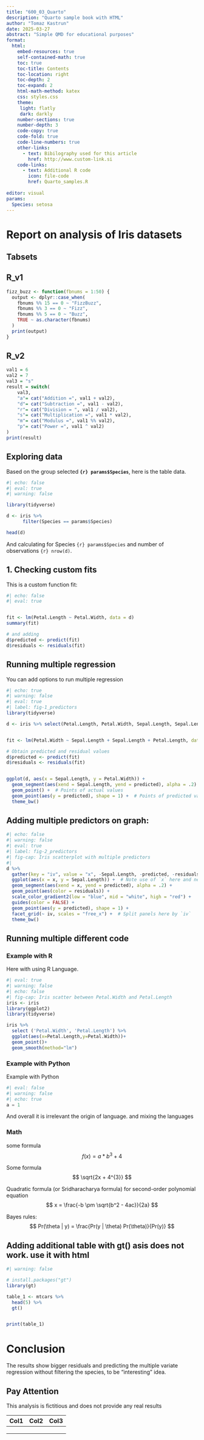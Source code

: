 ```yaml
---
title: "600_03_Quarto"
description: "Quarto sample book with HTML"
author: "Tomaz Kastrun"
date: 2025-03-27
abstract: "Simple QMD for educational purposes"
format:
  html:
    embed-resources: true
    self-contained-math: true
    toc: true
    toc-title: Contents
    toc-location: right
    toc-depth: 2
    toc-expand: 2
    html-math-method: katex
    css: styles.css
    theme:
     light: flatly
     dark: darkly
    number-sections: true
    number-depth: 3
    code-copy: true
    code-fold: true
    code-line-numbers: true
    other-links:
      - text: Bibilography used for this article
        href: http://www.custom-link.si
    code-links:
      - text: Additional R code
        icon: file-code
        href: Quarto_samples.R
    
editor: visual
params:
  Species: setosa
---
```


# Report on analysis of Iris datasets

## Tabsets

::: panel-tabset
## R_v1

``` r
fizz_buzz <- function(fbnums = 1:50) {
  output <- dplyr::case_when(
    fbnums %% 15 == 0 ~ "FizzBuzz",
    fbnums %% 3 == 0 ~ "Fizz",
    fbnums %% 5 == 0 ~ "Buzz",
    TRUE ~ as.character(fbnums)
  )
  print(output)
}
```

## R_v2

``` r
val1 = 6  
val2 = 7
val3 = "s"  
result = switch(  
    val3,  
    "a"= cat("Addition =", val1 + val2),  
    "d"= cat("Subtraction =", val1 - val2),  
    "r"= cat("Division = ", val1 / val2),  
    "s"= cat("Multiplication =", val1 * val2),
    "m"= cat("Modulus =", val1 %% val2),
    "p"= cat("Power =", val1 ^ val2)
)  
print(result)
```
:::

## Exploring data

Based on the group selected **`{r} params$Species`**, here is the table data.

```r
#| echo: false
#| eval: true
#| warning: false

library(tidyverse)

d <- iris %>%
      filter(Species == params$Species)

head(d)
```

And calculating for Species `{r} params$Species` and number of observations `{r} nrow(d)`.

## 1. Checking custom fits

This is a custom function fit:

```r
#| echo: false
#| eval: true


fit <- lm(Petal.Length ~ Petal.Width, data = d)   
summary(fit) 

# and adding
d$predicted <- predict(fit)   
d$residuals <- residuals(fit) 

```

## Running multiple regression

You can add options to run multiple regression

```r
#| echo: true
#| warning: false
#| eval: true
#| label: fig-1_predictors
library(tidyverse)

d <- iris %>% select(Petal.Length, Petal.Width, Sepal.Length, Sepal.Length)


fit <- lm(Petal.Width ~ Sepal.Length + Sepal.Length + Petal.Length, data = d)

# Obtain predicted and residual values
d$predicted <- predict(fit)
d$residuals <- residuals(fit)


ggplot(d, aes(x = Sepal.Length, y = Petal.Width)) +
  geom_segment(aes(xend = Sepal.Length, yend = predicted), alpha = .2) +  # Lines to connect points
  geom_point() +  # Points of actual values
  geom_point(aes(y = predicted), shape = 1) +  # Points of predicted values
  theme_bw()
```

## Adding multiple predictors on graph:

```r
#| echo: false
#| warning: false
#| eval: true
#| label: fig-2_predictors
#| fig-cap: Iris scatterplot with multiple predictors
#| 
d %>% 
  gather(key = "iv", value = "x", -Sepal.Length, -predicted, -residuals) %>%  # Get data into shape
  ggplot(aes(x = x, y = Sepal.Length)) +  # Note use of `x` here and next line
  geom_segment(aes(xend = x, yend = predicted), alpha = .2) +
  geom_point(aes(color = residuals)) +
  scale_color_gradient2(low = "blue", mid = "white", high = "red") +
  guides(color = FALSE) +
  geom_point(aes(y = predicted), shape = 1) +
  facet_grid(~ iv, scales = "free_x") +  # Split panels here by `iv`
  theme_bw()
```

## Running multiple different code

### Example with R

Here with using R Language.

```r
#| eval: true
#| warning: false
#| echo: false
#| fig-cap: Iris scatter between Petal.Width and Petal.Length
iris <- iris
library(ggplot2)
library(tidyverse)

iris %>%
  select ('Petal.Width', 'Petal.Length') %>%
  ggplot(aes(x=Petal.Length,y=Petal.Width))+
  geom_point()+
  geom_smooth(method="lm")

```

### Example with Python

Example with Python

```python
#| eval: false
#| warning: false
#| echo: true
a = 1
```

And overall it is irrelevant the origin of language. and mixing the languages

### Math

some formula $$
f(x) = a*b^{3} + 4
$$

Some formula $$
\sqrt{2x + 4^{3}}
$$

Quadratic formula (or Sridharacharya formula) for second-order polynomial equation $$
x = \frac{-b \pm \sqrt{b^2 - 4ac}}{2a}
$$

Bayes rules: $$
Pr(\theta | y) = \frac{Pr(y | \theta) Pr(\theta)}{Pr(y)}
$$

## Adding additional table with gt() asis does not work. use it with html

```r
#| warning: false

# install.packages("gt")
library(gt)

table_1 <- mtcars %>%
  head(5) %>% 
  gt()


print(table_1)
```

# Conclusion

The results show bigger residuals and predicting the multiple variate regression without filtering the species, to be "interesting" idea.

::: {.callout-note appearance="simple"}
## Pay Attention

This analysis is fictitious and does not provide any real results
:::

| Col1 | Col2 | Col3 |
|------|------|------|
|      |      |      |
|      |      |      |
|      |      |      |
